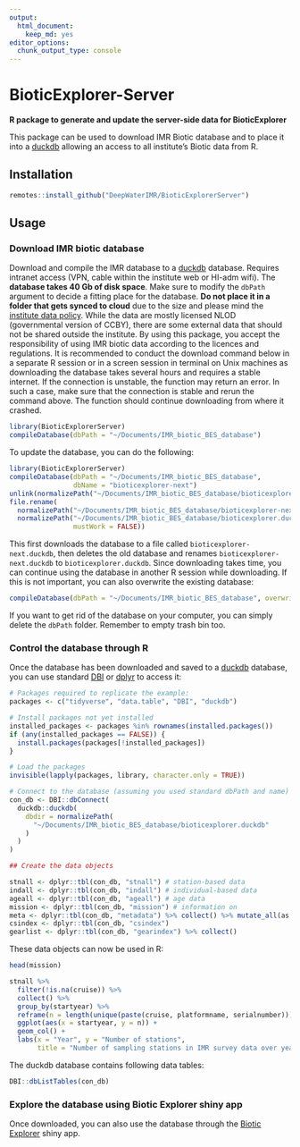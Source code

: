 ```yaml
---
output: 
  html_document: 
    keep_md: yes
editor_options: 
  chunk_output_type: console
---
```


# BioticExplorer-Server
**R package to generate and update the server-side data for BioticExplorer**

This package can be used to download IMR Biotic database and to place it into a [duckdb](https://duckdb.org/docs/api/r.html) allowing an access to all institute's Biotic data from R.

## Installation

```r
remotes::install_github("DeepWaterIMR/BioticExplorerServer")
```

## Usage

### Download IMR biotic database

Download and compile the IMR database to a [duckdb](https://cran.r-project.org/package=duckdb) database. Requires intranet access (VPN, cable within the institute web or HI-adm wifi). The **database takes 40 Gb of disk space**. Make sure to modify the `dbPath` argument to decide a fitting place for the database. **Do not place it in a folder that gets synced to cloud** due to the size and please mind the [institute data policy](https://www.hi.no/resources/Data-policy-HI.pdf). While the data are mostly licensed NLOD (governmental version of CCBY), there are some external data that should not be shared outside the institute. By using this package, you accept the responsibility of using IMR biotic data according to the licences and regulations. It is recommended to conduct the download command below in a separate R session or in a screen session in terminal on Unix machines as downloading the database takes several hours and requires a stable internet. If the connection is unstable, the function may return an error. In such a case, make sure that the connection is stable and rerun the command above. The function should continue downloading from where it crashed. 

```r
library(BioticExplorerServer)
compileDatabase(dbPath = "~/Documents/IMR_biotic_BES_database")
```

To update the database, you can do the following:

```r
library(BioticExplorerServer)
compileDatabase(dbPath = "~/Documents/IMR_biotic_BES_database",
                dbName = "bioticexplorer-next")
unlink(normalizePath("~/Documents/IMR_biotic_BES_database/bioticexplorer.duckdb"))
file.rename(
  normalizePath("~/Documents/IMR_biotic_BES_database/bioticexplorer-next.duckdb"),
  normalizePath("~/Documents/IMR_biotic_BES_database/bioticexplorer.duckdb", 
                mustWork = FALSE))
```

This first downloads the database to a file called `bioticexplorer-next.duckdb`, then deletes the old database and renames `bioticexplorer-next.duckdb` to `bioticexplorer.duckdb`. Since downloading takes time, you can continue using the database in another R session while downloading. If this is not important, you can also overwrite the existing database: 

```r
compileDatabase(dbPath = "~/Documents/IMR_biotic_BES_database", overwrite = TRUE)
```

If you want to get rid of the database on your computer, you can simply delete the `dbPath` folder. Remember to empty trash bin too. 

### Control the database through R

Once the database has been downloaded and saved to a [duckdb](https://cran.r-project.org/package=duckdb) database, you can use standard [DBI](https://cran.r-project.org/package=DBI) or [dplyr](https://cran.r-project.org/package=dplyr) to access it:

```r
# Packages required to replicate the example:
packages <- c("tidyverse", "data.table", "DBI", "duckdb")

# Install packages not yet installed
installed_packages <- packages %in% rownames(installed.packages())
if (any(installed_packages == FALSE)) {
  install.packages(packages[!installed_packages])
}

# Load the packages
invisible(lapply(packages, library, character.only = TRUE))

# Connect to the database (assuming you used standard dbPath and name)
con_db <- DBI::dbConnect(
  duckdb::duckdb(
    dbdir = normalizePath(
      "~/Documents/IMR_biotic_BES_database/bioticexplorer.duckdb"
    )
  )
)

## Create the data objects

stnall <- dplyr::tbl(con_db, "stnall") # station-based data
indall <- dplyr::tbl(con_db, "indall") # individual-based data
ageall <- dplyr::tbl(con_db, "ageall") # age data
mission <- dplyr::tbl(con_db, "mission") # information on
meta <- dplyr::tbl(con_db, "metadata") %>% collect() %>% mutate_all(as.POSIXct)
csindex <- dplyr::tbl(con_db, "csindex")
gearlist <- dplyr::tbl(con_db, "gearindex") %>% collect()
```

These data objects can now be used in R:

```r
head(mission)
```

```r
stnall %>% 
  filter(!is.na(cruise)) %>% 
  collect() %>% 
  group_by(startyear) %>%
  reframe(n = length(unique(paste(cruise, platformname, serialnumber)))) %>% 
  ggplot(aes(x = startyear, y = n)) +
  geom_col() + 
  labs(x = "Year", y = "Number of stations", 
       title = "Number of sampling stations in IMR survey data over years")
```

The duckdb database contains following data tables:

```r
DBI::dbListTables(con_db)
```

### Explore the database using Biotic Explorer shiny app

Once downloaded, you can also use the database through the [Biotic Explorer](https://github.com/DeepWaterIMR/BioticExplorer) shiny app. 
